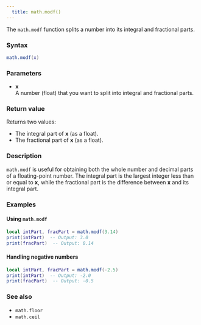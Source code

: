 ```yaml
---
  title: math.modf() 
---
```


The `math.modf` function splits a number into its integral and fractional parts.

### Syntax  

```lua
math.modf(x)
```

### Parameters  

- **x**  
  A number (float) that you want to split into integral and fractional parts.

### Return value  

Returns two values:
- The integral part of **x** (as a float).
- The fractional part of **x** (as a float).

### Description  

`math.modf` is useful for obtaining both the whole number and decimal parts of a floating-point number. The integral part is the largest integer less than or equal to **x**, while the fractional part is the difference between **x** and its integral part.

### Examples  

#### Using `math.modf`

```lua
local intPart, fracPart = math.modf(3.14)
print(intPart)  -- Output: 3.0
print(fracPart)  -- Output: 0.14
```

#### Handling negative numbers

```lua
local intPart, fracPart = math.modf(-2.5)
print(intPart)  -- Output: -2.0
print(fracPart)  -- Output: -0.5
```

### See also  

- `math.floor`  
- `math.ceil`  